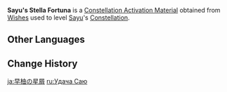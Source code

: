 {{Item Infobox
|id           = 001153
|image        = Item Stella Fortuna (4 Star).png
|type         = Constellation Activation Materials
|group        = Stella Fortuna
|quality      = 4
|description  = [[Sayu]]'s Constellation Activation Material
|source1      = [[Wishes]]
}}
'''Sayu's Stella Fortuna''' is a [[Constellation Activation Material]] obtained from [[Wishes]] used to level [[Sayu]]'s [[Constellation]].

==Other Languages==
{{Other Languages
|en      = Sayu's Stella Fortuna
|zhs     = 早柚的命星
|zhs_rm  = Zǎoyòu de Mìngxīng
|zht     = 早柚的命星
|zht_rm  = Zǎoyòu de Mìngxīng
|zh_tl   = Sayu's {{Lex|Stella Fortuna|zh}}
|ja      = {{Rubi|早|さ|柚|ゆ}}の星屑
|ja_rm   = Sayu no Hoshikuzu
|ja_tl   = Sayu's {{Lex|Stella Fortuna|ja}}
|ko      = 사유의 운명의 별
|ko_rm   = Sayu-ui Unmyeong-ui Byeol
|ko_tl   = Sayu's {{Lex|Stella Fortuna|ko}}
|es      = Stella Fortuna de Sayu
|es_tl   = Sayu's Stella Fortuna
|fr      = Stella Fortuna de Sayu
|fr_tl   = Sayu's Stella Fortuna
|ru      = <!--Удача Саю-->
|ru_tl   = <!--Sayu's {{Lex|Stella Fortuna|ru}}-->
|th      = ดวงดาวแห่งชีวิตของ Sayu
|th_rm   = Duangdao haeng Chiwit khong Sayu
|th_tl   = Sayu's {{Lex|Stella Fortuna|th}}
|vi      = Chòm Sao Của Sayu
|vi_tl   = Sayu's {{Lex|Stella Fortuna|vi}}
|de      = Stella Fortuna von Sayu
|de_tl   = Sayu's Stella Fortuna
|id      = Sayu's Stella Fortuna
|pt      = <!--Constelação de Sayu/Stella Fortuna de Sayu-->
|pt_tl   = <!--Sayu's Stella Fortuna-->
|tr      = <!--Sayu' Yaşam Yıldızı-->
|tr_tl   = <!--Sayu's Stella Fortuna-->
|it      = Stella Fortuna di Sayu
|it_tl   = Sayu's Stella Fortuna
}}

==Change History==
{{Change History|2.0}}

[[ja:早柚の星屑]]
[[ru:Удача Саю]]